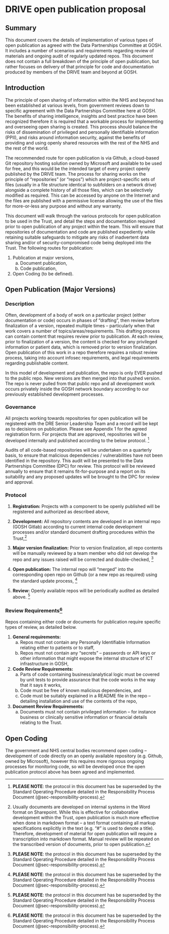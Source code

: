 # DRIVE open publication proposal {#sec-dpc-proposal}

## Summary

This document covers the details of implementation of various types of open publication as agreed with the Data Partnerships Committee at GOSH. It includes a number of scenarios and requirements regarding review of materials and ongoing audit of regularly updated repos. This document does not contain a full breakdown of the principle of open publication, but rather focuses on delivery of that principle for code and documentation produced by members of the DRIVE team and beyond at GOSH.

## Introduction

The principle of open sharing of information within the NHS and beyond has been established at various levels, from government reviews down to specific agreement with the Data Partnerships Committee here at GOSH. The benefits of sharing intelligence, insights and best practice have been recognized therefore it is required that a workable process for implementing and overseeing open sharing is created. This process should balance the risks of dissemination of privileged and personally identifiable information (PPII), and risks around information security, against the benefits of providing and using openly shared resources with the rest of the NHS and the rest of the world.

The recommended route for open publication is via Github, a cloud-based Git repository hosting solution owned by Microsoft and available to be used for free, and this would be the intended target of every project openly published by the DRIVE team. The process for sharing works on the principle of "repositories" (or "repos") which are project-specific sets of files (usually in a file structure identical to subfolders on a network drive) alongside a complete history of all those files, which can be selectively modified as required. This can be accessed by anyone on the Internet and the files are published with a permissive license allowing the use of the files for more-or-less any purpose and without any warranty.

This document will walk through the various protocols for open publication to be used in the Trust, and detail the steps and documentation required prior to open publication of any project within the team. This will ensure that repositories of documentation and code are published expediently while retaining suitable safeguards to mitigate any risks of inadvertent data sharing and/or of security-compromised code being deployed into the Trust. The following routes for publication:

1. Publication at major versions,
    a. Document publication,
    b. Code publication,
2. Open Coding (to be defined).

## Open Publication (Major Versions)

### Description

Often, development of a body of work on a particular project (either documentation or code) occurs in phases of "drafting", then review before finalization of a version, repeated multiple times -- particularly when that work covers a number of topics/areas/requirements. This drafting process can contain content that requires review prior to publication. At each review, prior to finalization of a version, the content is checked for any privileged information or patient data, which is removed prior to version finalization. Open publication of this work in a repo therefore requires a robust review process, taking into account infosec requirements, and legal requirements regarding publishable content.

In this model of development and publication, the repo is only EVER pushed to the public repo. New versions are then merged into that pushed version. The repo is never pulled from that public repo and all development work occurs privately inside the GOSH network boundary according to our previously established development processes.

### Governance

All projects working towards repositories for open publication will be registered with the DRE Senior Leadership Team and a record will be kept as to decisions on publication. Please see Appendix 1 for the agreed registration form. For projects that are approved, repositories will be developed internally and published according to the below protocol. [^1]

[^1]: **PLEASE NOTE**: the protocol in this document has be superseded by the Standard Operating Procedure detailed in the Responsibility Process Document (@sec-responsibility-process).

Audits of all code-based repositories will be undertaken on a quarterly basis, to ensure that malicious dependencies / vulnerabilities have not been identified in the repository. This audit will be presented to the Data Partnerships Committee (DPC) for review. This protocol will be reviewed annually to ensure that it remains fit-for-purpose and a report on its suitability and any proposed updates will be brought to the DPC for review and approval.

### Protocol

1.  **Registration:** Projects with a component to be openly published will be registered and authorized as described above,

2.  **Development:** All repository contents are developed in an internal repo (GOSH Gitlab) according to current internal code development processes and/or standard document drafting procedures within the Trust,[^2]

[^2]: Usually documents are developed on internal systems in the Word format on Sharepoint.  While this is effective for collaborative development within the Trust, open publication is much more effective when done in markdown format – a text format containing all markup specifications explicitly in the text (e.g. “#” is used to denote a title).  Therefore, development of material for open publication will require a transcription into markdown format.  Manual review will be repeated on the transcribed version of documents, prior to open publication.

3.  **Major version finalization:** Prior to version finalization, all repo contents will be manually reviewed by a team member who did not develop the repo and any issues raised will be corrected and double-checked, [^1]

4.  **Open publication:** The internal repo will "merged" into the corresponding open repo on Github (or a new repo as required) using the standard update process, [^1]

5.  **Review:** Openly available repos will be periodically audited as detailed above. [^1]

### Review Requirements[^1]

Repos containing either code or documents for publication require specific types of review, as detailed below.

1. **General requirements:**
    a. Repos must not contain any Personally Identifiable Information relating either to patients or to staff,
    a. Repos must not contain any "secrets" -- passwords or API keys or other information that might expose the internal structure of ICT infrastructure in GOSH,
2. **Code Review Requirements:**
    a. Parts of code containing business/analytical logic must be covered by unit tests to provide assurance that the code works in the way that it says it works,
    a. Code must be free of known malicious dependencies, and
    a. Code must be suitably explained in a README file in the repo -- detailing installation and use of the contents of the repo,
3. **Document Review Requirements:**
    a. Documents must not contain privileged information -- for instance business or clinically sensitive information or financial details relating to the Trust.

## Open Coding

The government and NHS central bodies recommend open coding – development of code directly on an openly available repository (e.g. Github, owned by Microsoft), however this requires more rigorous ongoing processes for monitoring code, so will be developed once the open publication protocol above has been agreed and implemented.
